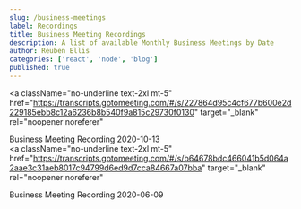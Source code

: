 ```yaml
---
slug: /business-meetings
label: Recordings
title: Business Meeting Recordings
description: A list of available Monthly Business Meetings by Date
author: Reuben Ellis
categories: ['react', 'node', 'blog']
published: true
---
```


<a
  className="no-underline text-2xl mt-5"
  href="https://transcripts.gotomeeting.com/#/s/227864d95c4cf677b600e2d229185ebb8c12a6236b8b540f9a815c29730f0130"
  target="_blank"
  rel="noopener noreferer"
>
  Business Meeting Recording 2020-10-13
</a>
<br />
<a
  className="no-underline text-2xl mt-5"
  href="https://transcripts.gotomeeting.com/#/s/b64678bdc466041b5d064a2aae3c31aeb8017c94799d6ed9d7cca84667a07bba"
  target="_blank"
  rel="noopener noreferer"
>
  Business Meeting Recording 2020-06-09
</a>
<br />
